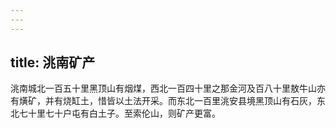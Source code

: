 ```yaml
---
---
---
```

title: 洮南矿产
---



洮南城北一百五十里黑顶山有烟煤，西北一百四十里之那金河及百八十里敖牛山亦有熿矿，并有烧缸土，惜皆以土法开采。而东北一百里洮安县境黑顶山有石灰，东北七十里七十户屯有白土子。至索伦山，则矿产更富。